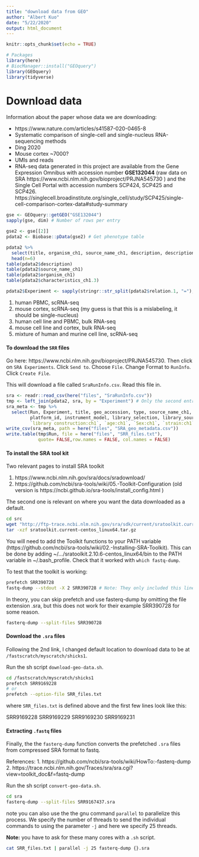 ```yaml
---
title: "download data from GEO"
author: "Albert Kuo"
date: "5/22/2020"
output: html_document
---
```


```r
knitr::opts_chunk$set(echo = TRUE)
```

```r
# Packages
library(here)
# BiocManager::install("GEOquery")
library(GEOquery)
library(tidyverse)
```

# Download data

Information about the paper whose data we are downloading:

* https://www.nature.com/articles/s41587-020-0465-8
* Systematic comparison of single-cell and single-nucleus RNA-sequencing methods
* Ding	2020
* Mouse cortex	~7000?
* UMIs and reads
* RNA-seq data generated in this project are available from the Gene Expression Omnibus with accession number **GSE132044** (raw data on SRA https://www.ncbi.nlm.nih.gov/bioproject/PRJNA545730 ) and the Single Cell Portal with accession numbers SCP424, SCP425 and SCP426. https://singlecell.broadinstitute.org/single_cell/study/SCP425/single-cell-comparison-cortex-data#study-summary

```r
gse <- GEOquery::getGEO("GSE132044")
sapply(gse, dim) # Number of rows per entry

gse2 <- gse[[2]]
pdata2 <- Biobase::pData(gse2) # Get phenotype table

pdata2 %>%
  select(title, organism_ch1, source_name_ch1, description, description.1, starts_with("characteristics")) %>% 
  head(n=6)
table(pdata2$description)
table(pdata2$source_name_ch1)
table(pdata2$organism_ch1)
table(pdata2$characteristics_ch1.3)

pdata2$Experiment <- sapply(stringr::str_split(pdata2$relation.1, "="), tail, 1)
```

1. human PBMC, scRNA-seq
2. mouse cortex, scRNA-seq (my guess is that this is a mislabeling, it should be single-nucleus)
3. human cell line and PBMC, bulk RNA-seq
4. mouse cell line and cortex, bulk RNA-seq
5. mixture of human and murine cell line, scRNA-seq


#### To download the `SRR` files

Go here: https://www.ncbi.nlm.nih.gov/bioproject/PRJNA545730. 
Then click on `SRA Experiments`. Click `Send to`. Choose `File`. 
Change Format to `RunInfo`. Click `Create File`. 

This will download a file called `SraRunInfo.csv`. Read this file in. 

```r
sra <- readr::read_csv(here("files", "SraRunInfo.csv"))
tmp <- left_join(pdata2, sra, by = "Experiment") # Only the second entry (mouse cortex)
sra_meta <- tmp %>% 
  select(Run, Experiment, title, geo_accession, type, source_name_ch1, organism_ch1, starts_with("characteristics"), molecule_ch1, taxid_ch1, description, description.1,
         platform_id, instrument_model, library_selection, library_source, library_strategy,
         `library construction:ch1`, `age:ch1`, `Sex:ch1`, `strain:ch1`, spots, bases, spots_with_mates, avgLength, size_MB, AssemblyName, SRAStudy, BioProject)
write_csv(sra_meta, path = here("files", "SRA_geo_metadata.csv"))
write.table(tmp$Run, file = here("files", "SRR_files.txt"), 
            quote= FALSE,row.names = FALSE, col.names = FALSE)
```

#### To install the SRA tool kit

Two relevant pages to install SRA toolkit

1. https://www.ncbi.nlm.nih.gov/sra/docs/sradownload/
2. https://github.com/ncbi/sra-tools/wiki/05.-Toolkit-Configuration (old version is https://ncbi.github.io/sra-tools/install_config.html )

The second one is relevant on where you want the data downloaded as a default. 

```bash
cd src 
wget "http://ftp-trace.ncbi.nlm.nih.gov/sra/sdk/current/sratoolkit.current-centos_linux64.tar.gz"
tar -xzf sratoolkit.current-centos_linux64.tar.gz
```

You will need to add the Toolkit functions to your PATH variable (https://github.com/ncbi/sra-tools/wiki/02.-Installing-SRA-Toolkit). This can be done by adding ~/.../sratoolkit.2.10.6-centos_linux64/bin to the PATH variable in ~/.bash_profile. Check that it worked with `which fastq-dump`.

To test that the toolkit is working:

```bash
prefetch SRR390728 
fastq-dump --stdout -X 2 SRR390728 # Note: They only included this line in the documentation, but it appears necessary to prefetch first
```

In theory, you can skip prefetch and use fasterq-dump by omitting the file extension .sra, but this does not work for their example SRR390728 for some reason.

```bash
fasterq-dump --split-files SRR390728 
```


#### Download the `.sra` files

Following the 2nd link, I changed default location to download data to be at 
`/fastscratch/myscratch/shicks1`. 

Run the sh script `download-geo-data.sh`.

```bash
cd /fastscratch/myscratch/shicks1
prefetch SRR9169228
# or 
prefetch --option-file SRR_files.txt
```

where `SRR_files.txt` is defined above and the first few lines look like this: 

SRR9169228
SRR9169229
SRR9169230
SRR9169231

#### Extracting `.fastq` files

Finally, the the `fasterq-dump` function converts the prefetched `.sra` files
from compressed SRA format to fastq.

References:
1. https://github.com/ncbi/sra-tools/wiki/HowTo:-fasterq-dump
2. https://trace.ncbi.nlm.nih.gov/Traces/sra/sra.cgi?view=toolkit_doc&f=fastq-dump

Run the sh script `convert-geo-data.sh`.

```bash
cd sra
fasterq-dump --split-files SRR9167437.sra
```

note you can also use the the gnu command `parallel` to parallelize this 
process. We specify the number of threads to send the individual 
commands to using the parameter `-j` and here we specify 25 threads. 

**Note:** you have to ask for these many cores with a `.sh` script. 

```bash
cat SRR_files.txt | parallel -j 25 fasterq-dump {}.sra 
```


